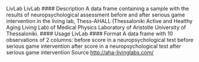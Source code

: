 

LivLab LivLab
#### Description
A data frame containing a sample with the results of neuropsychological assessment before and
after serious game intervention in the living lab, Thess-AHALL (Thessaloniki Active and Healthy
Aging Living Lab) of Medical Physics Laboratory of Aristotle University of Thessaloniki.
#### Usage
LivLab
#### Format
A data frame with 10 observations of 2 columns:
before score in a neuropsychological test before serious game intervention
after score in a neuropsychological test after serious game intervention
Source
<http://aha-livinglabs.com/>
